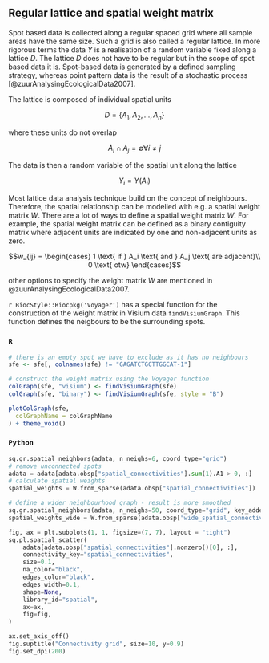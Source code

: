 ## Regular lattice and spatial weight matrix

Spot based data is collected along a regular spaced grid where all sample areas have the same size. Such a grid is also called a regular lattice. In more rigorous terms the data $Y$ is a realisation of a random variable fixed along a lattice $D$. The lattice $D$ does not have to be regular but in the scope of spot based data it is. Spot-based data is generated by a defined sampling strategy, whereas point pattern data is the result of a stochastic process [@zuurAnalysingEcologicalData2007].

The lattice is composed of individual spatial units

$$D = \{A_1, A_2,...,A_n\}$$

where these units do not overlap

$$A_i \cap A_j = \emptyset \forall i \neq j$$

The data is then a random variable of the spatial unit along the lattice

$$Y_i = Y(A_i)$$

Most lattice data analysis technique build on the concept of neighbours. Therefore, the spatial relationship can be modelled with e.g. a spatial weight matrix $W$. There are a lot of ways to define a spatial weight matrix $W$. For example, the spatial weight matrix can be defined as a binary contiguity matrix where adjacent units are indicated by one and non-adjacent units as zero.

$$w_{ij} = \begin{cases} 1 \text{ if } A_i \text{ and } A_j \text{ are adjacent}\\ 0 \text{ otw} \end{cases}$$

other options to specify the weight matrix $W$ are mentioned in @zuurAnalysingEcologicalData2007. 

`r BiocStyle::Biocpkg('Voyager')` has a special function for the construction of the weight matrix in Visium data `findVisiumGraph`. This function defines the neigbours to be the surrounding spots.

::: {.panel-tabset}

### `R`

```r
# there is an empty spot we have to exclude as it has no neighbours
sfe <- sfe[, colnames(sfe) != "GAGATCTGCTTGGCAT-1"]

# construct the weight matrix using the Voyager function
colGraph(sfe, "visium") <- findVisiumGraph(sfe)
colGraph(sfe, "binary") <- findVisiumGraph(sfe, style = "B")

plotColGraph(sfe,
  colGraphName = colGraphName
) + theme_void()
```
### `Python`

```python
sq.gr.spatial_neighbors(adata, n_neighs=6, coord_type="grid")
# remove unconnected spots
adata = adata[adata.obsp["spatial_connectivities"].sum(1).A1 > 0, :]
# calculate spatial weights
spatial_weights = W.from_sparse(adata.obsp["spatial_connectivities"])

# define a wider neighbourhood graph - result is more smoothed
sq.gr.spatial_neighbors(adata, n_neighs=50, coord_type="grid", key_added="wide_spatial")
spatial_weights_wide = W.from_sparse(adata.obsp["wide_spatial_connectivities"])

fig, ax = plt.subplots(1, 1, figsize=(7, 7), layout = "tight")
sq.pl.spatial_scatter(
    adata[adata.obsp["spatial_connectivities"].nonzero()[0], :],
    connectivity_key="spatial_connectivities",
    size=0.1,
    na_color="black",
    edges_color="black",
    edges_width=0.1,
    shape=None,
    library_id="spatial",
    ax=ax,
    fig=fig,
)

ax.set_axis_off()
fig.suptitle("Connectivity grid", size=10, y=0.9)
fig.set_dpi(200)
```

:::

